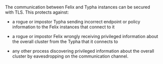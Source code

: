 
The communication between Felix and Typha instances can be secured with TLS.
This protects against:

-  a rogue or impostor Typha sending incorrect endpoint or policy information
   to the Felix instances that connect to it

-  a rogue or impostor Felix wrongly receiving privileged information about the
   overall cluster from the Typha that it connects to

-  any other process discovering privileged information about the overall
   cluster by eavesdropping on the communication channel.
